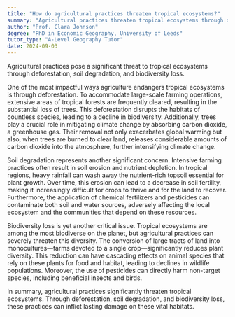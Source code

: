 ```yaml
---
title: "How do agricultural practices threaten tropical ecosystems?"
summary: "Agricultural practices threaten tropical ecosystems through deforestation, soil degradation, and biodiversity loss."
author: "Prof. Clara Johnson"
degree: "PhD in Economic Geography, University of Leeds"
tutor_type: "A-Level Geography Tutor"
date: 2024-09-03
---
```


Agricultural practices pose a significant threat to tropical ecosystems through deforestation, soil degradation, and biodiversity loss.

One of the most impactful ways agriculture endangers tropical ecosystems is through deforestation. To accommodate large-scale farming operations, extensive areas of tropical forests are frequently cleared, resulting in the substantial loss of trees. This deforestation disrupts the habitats of countless species, leading to a decline in biodiversity. Additionally, trees play a crucial role in mitigating climate change by absorbing carbon dioxide, a greenhouse gas. Their removal not only exacerbates global warming but also, when trees are burned to clear land, releases considerable amounts of carbon dioxide into the atmosphere, further intensifying climate change.

Soil degradation represents another significant concern. Intensive farming practices often result in soil erosion and nutrient depletion. In tropical regions, heavy rainfall can wash away the nutrient-rich topsoil essential for plant growth. Over time, this erosion can lead to a decrease in soil fertility, making it increasingly difficult for crops to thrive and for the land to recover. Furthermore, the application of chemical fertilizers and pesticides can contaminate both soil and water sources, adversely affecting the local ecosystem and the communities that depend on these resources.

Biodiversity loss is yet another critical issue. Tropical ecosystems are among the most biodiverse on the planet, but agricultural practices can severely threaten this diversity. The conversion of large tracts of land into monocultures—farms devoted to a single crop—significantly reduces plant diversity. This reduction can have cascading effects on animal species that rely on these plants for food and habitat, leading to declines in wildlife populations. Moreover, the use of pesticides can directly harm non-target species, including beneficial insects and birds.

In summary, agricultural practices significantly threaten tropical ecosystems. Through deforestation, soil degradation, and biodiversity loss, these practices can inflict lasting damage on these vital habitats.
    